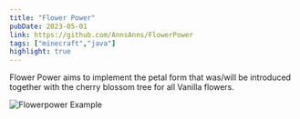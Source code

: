```yaml
---
title: "Flower Power"
pubDate: 2023-05-01
link: https://github.com/AnnsAnns/FlowerPower
tags: ["minecraft","java"]
highlight: true
---
```


Flower Power aims to implement the petal form that was/will be introduced together with the cherry blossom tree for all Vanilla flowers.

![Flowerpower Example](images/flowerpower.jpeg "A showcase of Flower Power field in Minecraft")